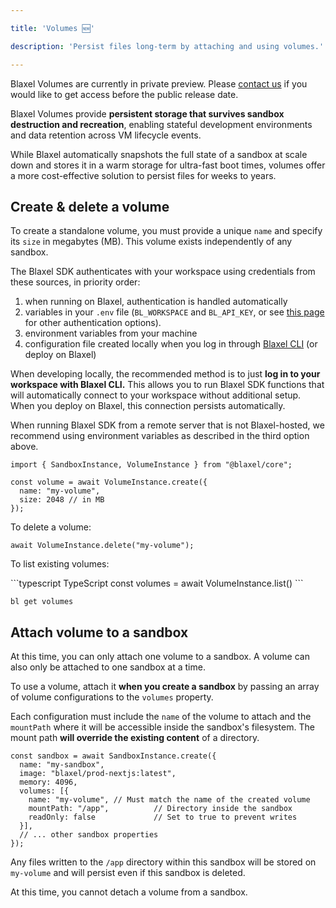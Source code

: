 ```yaml
---

title: 'Volumes 🆕'

description: 'Persist files long-term by attaching and using volumes.'

---
```


<Warning>Blaxel Volumes are currently in private preview. Please [contact us](https://blaxel.ai/contact?message=I+would+like+to+get+access+to+volumes+because+&purpose=volumes&origin=docs) if you would like to get access before the public release date.</Warning>

Blaxel Volumes provide **persistent storage that survives sandbox destruction and recreation**, enabling stateful development environments and data retention across VM lifecycle events. 

While Blaxel automatically snapshots the full state of a sandbox at scale down and stores it in a warm storage for ultra-fast boot times, volumes offer a more cost-effective solution to persist files for weeks to years.

## Create & delete a volume

To create a standalone volume, you must provide a unique `name` and specify its `size` in megabytes (MB). This volume exists independently of any sandbox.

<Accordion title="Set up authentication to Blaxel">

The Blaxel SDK authenticates with your workspace using credentials from these sources, in priority order:

1. when running on Blaxel, authentication is handled automatically
2. variables in your `.env` file (`BL_WORKSPACE` and `BL_API_KEY`, or see [this page](../Agents/Variables-and-secrets) for other authentication options). 
3. environment variables from your machine
4. configuration file created locally when you log in through [Blaxel CLI](../cli-reference/introduction) (or deploy on Blaxel)

When developing locally, the recommended method is to just **log in to your workspace with Blaxel CLI.** This allows you to run Blaxel SDK functions that will automatically connect to your workspace without additional setup. When you deploy on Blaxel, this connection persists automatically.

When running Blaxel SDK from a remote server that is not Blaxel-hosted, we recommend using environment variables as described in the third option above.

</Accordion>

```tsx
import { SandboxInstance, VolumeInstance } from "@blaxel/core";

const volume = await VolumeInstance.create({
  name: "my-volume",
  size: 2048 // in MB
});
```

To delete a volume:

```tsx
await VolumeInstance.delete("my-volume");
```

To list existing volumes:

<CodeGroup>
```typescript TypeScript
const volumes = await VolumeInstance.list()
```

```shell Blaxel CLI
bl get volumes
```
</CodeGroup>

## Attach volume to a sandbox

<Warning>At this time, you can only attach one volume to a sandbox. A volume can also only be attached to one sandbox at a time.</Warning>

To use a volume, attach it **when you create a sandbox** by passing an array of volume configurations to the `volumes` property.

Each configuration must include the `name` of the volume to attach and the `mountPath` where it will be accessible inside the sandbox's filesystem. The mount path **will override the existing content** of a directory.

```tsx
const sandbox = await SandboxInstance.create({
  name: "my-sandbox",
  image: "blaxel/prod-nextjs:latest",
  memory: 4096,
  volumes: [{
    name: "my-volume", // Must match the name of the created volume
    mountPath: "/app",          // Directory inside the sandbox
    readOnly: false             // Set to true to prevent writes
  }],
  // ... other sandbox properties
});
```

Any files written to the `/app` directory within this sandbox will be stored on `my-volume` and will persist even if this sandbox is deleted.

At this time, you cannot detach a volume from a sandbox.